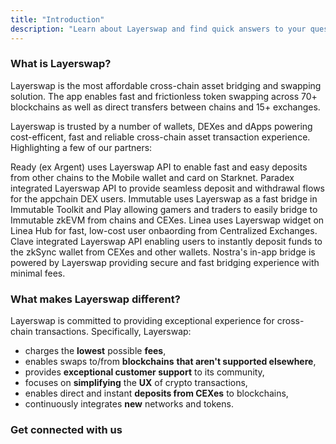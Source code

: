 ```yaml
---
title: "Introduction"
description: "Learn about Layerswap and find quick answers to your questions"
---
```


### What is Layerswap?

Layerswap is the most affordable cross-chain asset bridging and swapping solution. The app enables fast and frictionless token swapping across 70+ blockchains as well as direct transfers between chains and 15+ exchanges.

Layerswap is trusted by a number of wallets, DEXes and dApps powering cost-efficent, fast and reliable cross-chain asset transaction experience. Highlighting a few of our partners:

<Columns cols={2}> 
<Card title="Ready (ex Argent)" href="https://www.ready.co/" img="images/ready.png"> 
    Ready (ex Argent) uses Layerswap API to enable fast and easy deposits from other chains to the Mobile wallet and card on Starknet.
</Card> 
<Card title="Paradex" href="https://www.paradex.trade/" img="images/paradex.png"> 
    Paradex integrated Layerswap API to provide seamless deposit and withdrawal flows for the appchain DEX users.
</Card> 
<Card title="Immutable" href="https://www.immutable.com/" img="images/immutable.png"> 
   Immutable uses Layerswap as a fast bridge in Immutable Toolkit and Play allowing gamers and traders to easily bridge to Immutable zkEVM from chains and CEXes.
</Card> 
<Card title="Linea" href="https://linea.build/hub/bridge" img="images/linea.png"> 
   Linea uses Layerswap widget on Linea Hub for fast, low-cost user onbaording from Centralized Exchanges.
</Card> 
<Card title="Clave" href="https://www.getclave.com/" img="images/clave.png"> 
   Clave integrated Layerswap API enabling users to instantly deposit funds to the zkSync wallet from CEXes and other wallets.
</Card> 
<Card title="Nostra" href="https://nostra.finance/bridge/" img="images/nostra.png"> 
   Nostra's in-app bridge is powered by Layerswap providing secure and fast bridging experience with minimal fees.
</Card> 
</Columns>

### What makes Layerswap different?

Layerswap is committed to providing exceptional experience for cross-chain transactions. Specifically, Layerswap:

- charges the **lowest** possible **fees**,
- enables swaps to/from **blockchains**  **that aren't supported elsewhere**,
- provides **exceptional customer support** to its community,
- focuses on **simplifying** the **UX** of crypto transactions,
- enables direct and instant **deposits from CEXes** to blockchains,
- continuously integrates **new** networks and tokens.

### Get connected with us

<Columns cols={2}> 
<Card title="Partnership Inquiries" icon="handshake" iconType="solid" href="https://form.typeform.com/to/hecTNbte#name=xxxxx" cta="For exploring collaboration opportunities, fill in the form and get connected with the team."> 
</Card> 
<Card title="Support & Feedback" icon="comment" iconType="solid" href="https://layerswap.io/help" cta="Get answers to your questions 24/7.">
 </Card> 
<Card title="X (Twitter)" href="https://x.com/layerswap" icon="x-twitter" cta="Follow us to get updates on new features!"> 
</Card> 
<Card title="Discord" icon="discord" href="discord.gg/layerswap" cta="Join our Discord community!">
 </Card> 
</Columns>